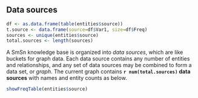 ## Data sources

```r
df <- as.data.frame(table(entities$source))
t.source <- data.frame(source=df$Var1, size=df$Freq)
sources <- unique(entities$source)
total.sources <- length(sources)
```

A SmSn knowledge base is organized into *data sources*, which are like buckets for graph data.
Each data source contains any number of entities and relationships, and any set of data sources may be combined to form a data set, or *graph*.
The current graph contains **`r num(total.sources)` data sources** with names and entity counts as below.

```r
showFreqTable(entities$source)
```
